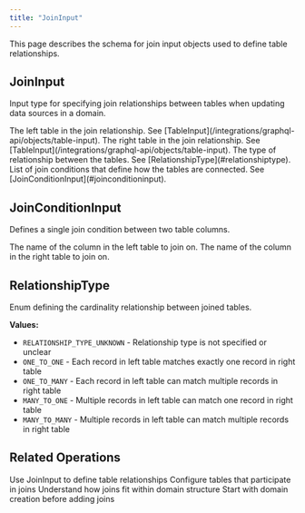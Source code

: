```yaml
---
title: "JoinInput"
---
```

This page describes the schema for join input objects used to define table relationships.
## JoinInput

Input type for specifying join relationships between tables when updating data sources in a domain.

<ParamField path="leftTable" type="TableInput!" required>
  The left table in the join relationship. See [TableInput](/integrations/graphql-api/objects/table-input).
</ParamField>

<ParamField path="rightTable" type="TableInput!" required>
  The right table in the join relationship. See [TableInput](/integrations/graphql-api/objects/table-input).
</ParamField>

<ParamField path="relationshipType" type="RelationshipType!" required>
  The type of relationship between the tables. See [RelationshipType](#relationshiptype).
</ParamField>

<ParamField path="joinConditions" type="[JoinConditionInput!]!" required>
  List of join conditions that define how the tables are connected. See [JoinConditionInput](#joinconditioninput).
</ParamField>

## JoinConditionInput

Defines a single join condition between two table columns.

<ParamField path="leftColumnName" type="String!" required>
  The name of the column in the left table to join on.
</ParamField>

<ParamField path="rightColumnName" type="String!" required>
  The name of the column in the right table to join on.
</ParamField>

## RelationshipType

Enum defining the cardinality relationship between joined tables.

**Values:**
- `RELATIONSHIP_TYPE_UNKNOWN` - Relationship type is not specified or unclear
- `ONE_TO_ONE` - Each record in left table matches exactly one record in right table
- `ONE_TO_MANY` - Each record in left table can match multiple records in right table
- `MANY_TO_ONE` - Multiple records in left table can match one record in right table
- `MANY_TO_MANY` - Multiple records in left table can match multiple records in right table

## Related Operations

<CardGroup cols={2}>
  <Card title="Update Data Sources" icon="arrows-rotate" href="/integrations/graphql-api/mutations/domain/update-data-sources">
    Use JoinInput to define table relationships
  </Card>
  <Card title="TableInput Schema" icon="table" href="/integrations/graphql-api/objects/table-input">
    Configure tables that participate in joins
  </Card>
  <Card title="DomainModel Schema" icon="folder" href="/integrations/graphql-api/objects/domain-model">
    Understand how joins fit within domain structure
  </Card>
  <Card title="Create Domain" icon="plus" href="/integrations/graphql-api/mutations/domain/create-domain">
    Start with domain creation before adding joins
  </Card>
</CardGroup>
